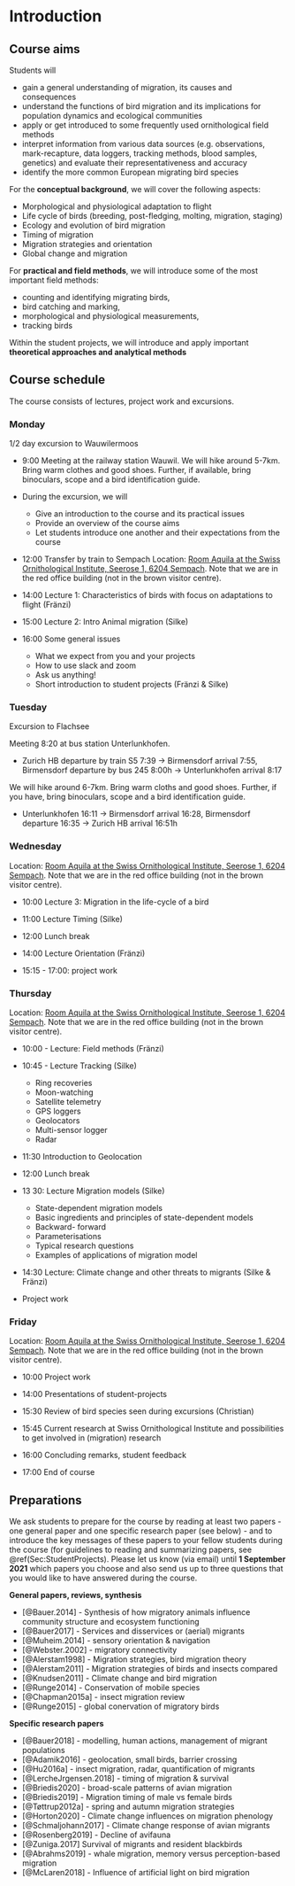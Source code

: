 # Introduction

## Course aims

Students will

* gain a general understanding of migration, its causes and consequences
* understand the functions of bird migration and its implications for population dynamics and ecological communities
* apply or get introduced to some frequently used ornithological field methods 
* interpret information from various data sources (e.g. observations, mark-recapture, data loggers, tracking methods, blood samples, genetics) and evaluate their representativeness and accuracy
* identify the more common European migrating bird species


For the **conceptual background**, we will cover the following aspects:

* Morphological and physiological adaptation to flight 
* Life cycle of birds (breeding, post-fledging, molting, migration, staging)
* Ecology and evolution of bird migration
* Timing of migration
* Migration strategies and orientation
* Global change and migration


For **practical and field methods**, we will introduce some of the most important field methods: 

* counting and identifying migrating birds, 
* bird catching and marking, 
* morphological and physiological measurements,
* tracking birds

  
Within the student projects, we will introduce and apply important **theoretical approaches and analytical methods**


## Course schedule

The course consists of lectures, project work and excursions.

### Monday

1/2 day excursion to Wauwilermoos

* 9:00 Meeting at the railway station Wauwil. We will hike around 5-7km. Bring warm clothes and good shoes. Further, if available, bring binoculars, scope and a bird identification guide.   


* During the excursion, we will 
   + Give an introduction to the course and its practical issues
   + Provide an overview of the course aims
   + Let students introduce one another and their expectations from the course


* 12:00 Transfer by train to Sempach
Location: [Room Aquila at the Swiss Ornithological Institute, Seerose 1, 6204 Sempach](https://www.vogelwarte.ch/de/besuch/anreise). Note that we are in the red office building (not in the brown visitor centre).  

* 14:00 Lecture 1: Characteristics of birds with focus on adaptations to flight (Fränzi)

* 15:00 Lecture 2: Intro Animal migration (Silke)

* 16:00 Some general issues
  + What we expect from you and your projects
  + How to use slack and zoom
  + Ask us anything!
  + Short introduction to student projects (Fränzi & Silke)
  

### Tuesday

Excursion to Flachsee

Meeting 8:20 at bus station Unterlunkhofen. 

* Zurich HB departure by train S5 7:39 -> Birmensdorf arrival 7:55, Birmensdorf departure by bus 245 8:00h -> Unterlunkhofen arrival 8:17

We will hike around 6-7km. Bring warm cloths and good shoes. Further, if you have, bring binoculars, scope and a bird identification guide.

* Unterlunkhofen 16:11 -> Birmensdorf arrival 16:28, Birmensdorf departure 16:35 -> Zurich HB arrival 16:51h



### Wednesday
Location: [Room Aquila at the Swiss Ornithological Institute, Seerose 1, 6204 Sempach](https://www.vogelwarte.ch/de/besuch/anreise). Note that we are in the red office building (not in the brown visitor centre). 

* 10:00 Lecture 3: Migration in the life-cycle of a bird

* 11:00 Lecture Timing (Silke)

* 12:00 Lunch break

* 14:00 Lecture Orientation (Fränzi)

* 15:15 - 17:00: project work



### Thursday
Location: [Room Aquila at the Swiss Ornithological Institute, Seerose 1, 6204 Sempach](https://www.vogelwarte.ch/de/besuch/anreise). Note that we are in the red office building (not in the brown visitor centre). 

 * 10:00 - Lecture: Field methods (Fränzi)
 
 * 10:45 - Lecture Tracking (Silke)
   + Ring recoveries
   + Moon-watching
   + Satellite telemetry
   + GPS loggers
   + Geolocators
   + Multi-sensor logger
   + Radar

* 11:30 Introduction to Geolocation 
 
* 12:00 Lunch break

* 13 30: Lecture Migration models (Silke)
  + State-dependent migration models
   -	Basic ingredients and principles of state-dependent models
   -	Backward- forward 
   -	Parameterisations
   -	Typical research questions
   -	Examples of applications of migration model


 * 14:30 Lecture: Climate change and other threats to migrants (Silke & Fränzi)

 * Project work


### Friday

Location: [Room Aquila at the Swiss Ornithological Institute, Seerose 1, 6204 Sempach](https://www.vogelwarte.ch/de/besuch/anreise). Note that we are in the red office building (not in the brown visitor centre).

 * 10:00 Project work 
 
 * 14:00 Presentations of student-projects  
 
 * 15:30 Review of bird species seen during excursions (Christian)
 
 * 15:45 Current research at Swiss Ornithological Institute and possibilities to get involved in (migration) research  
 
 * 16:00 Concluding remarks, student feedback
 
 * 17:00 End of course


## Preparations

We ask students to prepare for the course by reading at least two papers - one general paper and one specific research paper (see below) - and to introduce the key messages of these papers to your fellow students during the course (for guidelines to reading and summarizing papers, see \@ref(Sec:StudentProjects). 
Please let us know (via email) until **1 September 2021** which papers you choose and also send us up to three questions that you would like to have answered during the course.


**General papers, reviews, synthesis**

- [@Bauer.2014] - Synthesis of how migratory animals influence community structure and ecosystem functioning 
- [@Bauer2017] - Services and disservices or (aerial) migrants
- [@Muheim.2014] - sensory orientation & navigation  
- [@Webster.2002] - migratory connectivity  
- [@Alerstam1998] - Migration strategies, bird migration theory  
- [@Alerstam2011] - Migration strategies of birds and insects compared  
- [@Knudsen2011] - Climate change and bird migration
- [@Runge2014] - Conservation of mobile species   
- [@Chapman2015a] - insect migration review  
- [@Runge2015] - global conervation of migratory birds  

**Specific research papers**

- [@Bauer2018] - modelling, human actions, management of migrant populations 
- [@Adamik2016] - geolocation, small birds, barrier crossing  
- [@Hu2016a] - insect migration, radar, quantification of migrants  
- [@LercheJrgensen.2018] - timing of migration & survival  
- [@Briedis2020] - broad-scale patterns of avian migration  
- [@Briedis2019] - Migration timing of male vs female birds  
- [@Tøttrup2012a] - spring and autumn migration strategies  
- [@Horton2020] - Climate change  influences on migration phenology
- [@Schmaljohann2017] - Climate change response of avian migrants
- [@Rosenberg2019] - Decline of avifauna
- [@Zuniga.2017] Survival of migrants and resident blackbirds  
- [@Abrahms2019] - whale migration, memory versus perception-based migration  
- [@McLaren2018] - Influence of artificial light on bird migration
